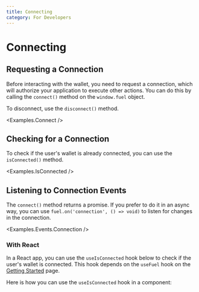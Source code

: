 ```yaml
---
title: Connecting
category: For Developers
---
```


# Connecting

## Requesting a Connection

Before interacting with the wallet, you need to request a connection, which will authorize your application to execute other actions. You can do this by calling the `connect()` method on the `window.fuel` object.

<CodeImport file="../../examples/Connect.tsx" />

To disconnect, use the `disconnect()` method.

<CodeImport file="../../examples/Connect.tsx" lineStart="25" lineEnd="25" />

<Examples.Connect />

## Checking for a Connection

To check if the user's wallet is already connected, you can use the `isConnected()` method.

<CodeImport file="../../../sdk/src/Fuel.test.ts" testCase="isConnected" />

<Examples.IsConnected />

## Listening to Connection Events

The `connect()` method returns a promise. If you prefer to do it in an async way, you can use `fuel.on('connection', () => void)` to
listen for changes in the connection.

<CodeImport
  file="../../src/hooks/useIsConnected.tsx"
  lineStart="19"
  lineEnd="22"
/>

<Examples.Events.Connection />

### With React

In a React app, you can use the `useIsConnected` hook below to check if the user's wallet is connected.
This hook depends on the `useFuel` hook on the [Getting Started](./getting-started.mdx) page.

<CodeImport file="../../src/hooks/useIsConnected.tsx" />

Here is how you can use the `useIsConnected` hook in a component:

<CodeImport
  file="../../examples/events/Accounts.tsx"
  lineStart="13"
  lineEnd="13"
/>
